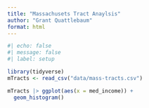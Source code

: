 ```yaml
---
title: "Massachusets Tract Anaylsis"
author: "Grant Quattlebaum"
format: html
---
```


```r
#| echo: false
#| message: false
#| label: setup

library(tidyverse)
mTracts <- read_csv("data/mass-tracts.csv")
```

```r
mTracts |> ggplot(aes(x = med_income)) + 
  geom_histogram()

```

